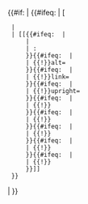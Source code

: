 {{#if: {{{1|}}}
| {{#ifeq: {{str left|{{{1|}}}}} | [
  | {{{1}}}   <!-- Full image syntax -->
  | [[{{#ifeq: {{NAMESPACE:{{{1|}}}}} | {{ns:File}}
      | {{{1}}}   <!-- File name with namespace -->
      | {{ns:File}}:{{{1}}}   <!-- File name without namespace -->
      }}{{#ifeq: {{{alt|a}}} | {{{alt|b}}}
      | {{!}}alt={{{alt}}}
      }}{{#ifeq: {{{link|a}}} | {{{link|b}}}
      | {{!}}link={{{link}}}
      }}{{#ifeq: {{{upright|a}}} | {{{upright|b}}}
      | {{!}}upright={{{upright}}}
      }}{{#ifeq: {{{2|a}}} | {{{2|b}}}
      | {{!}}{{{2}}}
      }}{{#ifeq: {{{3|a}}} | {{{3|b}}}
      | {{!}}{{{3}}}
      }}{{#ifeq: {{{4|a}}} | {{{4|b}}}
      | {{!}}{{{4}}}
      }}{{#ifeq: {{{5|a}}} | {{{5|b}}}
      | {{!}}{{{5}}}
      }}{{#ifeq: {{{6|a}}} | {{{6|b}}}
      | {{!}}{{{6}}}
      }}]]
  }}
|   <!-- Empty first parameter -->
}}<noinclude>
{{documentation}}
</noinclude>